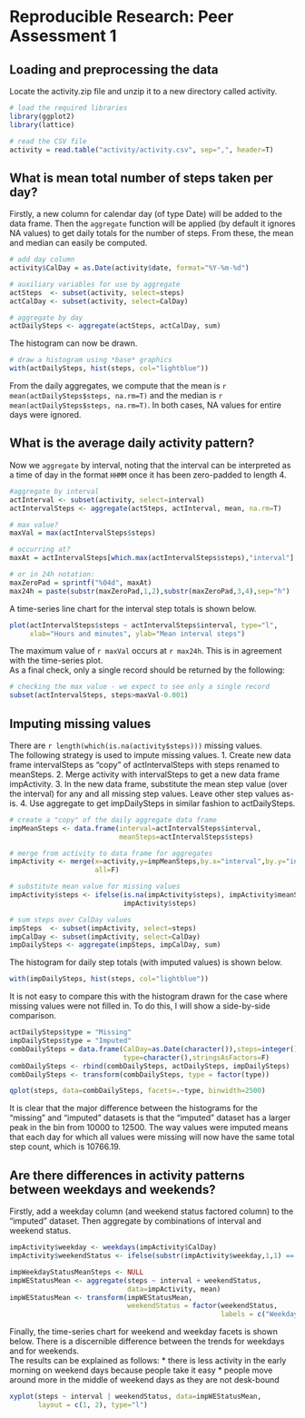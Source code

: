 # Reproducible Research: Peer Assessment 1


## Loading and preprocessing the data

Locate the activity.zip file and unzip it to a new directory called activity.

```r
# load the required libraries 
library(ggplot2)
library(lattice)

# read the CSV file
activity = read.table("activity/activity.csv", sep=",", header=T)
```



## What is mean total number of steps taken per day?

Firstly, a new column for calendar day (of type Date) will be added to the data 
frame. Then the `aggregate` function will be applied (by default it ignores NA 
values) to get daily totals for the number of steps. From these, the mean and 
median can easily be computed.

```r
# add day column
activity$CalDay = as.Date(activity$date, format="%Y-%m-%d")

# auxiliary variables for use by aggregate
actSteps  <- subset(activity, select=steps)
actCalDay <- subset(activity, select=CalDay)

# aggregate by day
actDailySteps <- aggregate(actSteps, actCalDay, sum)
```

The histogram can now be drawn.

```r
# draw a histogram using *base* graphics
with(actDailySteps, hist(steps, col="lightblue"))
```

From the daily aggregates, we compute that the mean is 
`r mean(actDailySteps$steps, na.rm=T)` and the median is 
`r mean(actDailySteps$steps, na.rm=T)`. In both cases, NA values for entire 
days were ignored.

## What is the average daily activity pattern?

Now we `aggregate` by interval, noting that the interval can be interpreted 
as a time of day in the format `HHMM` once it has been zero-padded to length 4.

```r
#aggregate by interval
actInterval <- subset(activity, select=interval)
actIntervalSteps <- aggregate(actSteps, actInterval, mean, na.rm=T)

# max value?
maxVal = max(actIntervalSteps$steps)

# occurring at?
maxAt = actIntervalSteps[which.max(actIntervalSteps$steps),"interval"]

# or in 24h notation:
maxZeroPad = sprintf("%04d", maxAt)
max24h = paste(substr(maxZeroPad,1,2),substr(maxZeroPad,3,4),sep="h")
```

A time-series line chart for the interval step totals is shown below.

```r
plot(actIntervalSteps$steps ~ actIntervalSteps$interval, type="l", 
     xlab="Hours and minutes", ylab="Mean interval steps") 
```

The maximum value of `r maxVal` occurs at `r max24h`. This is in agreement 
with the time-series plot.  
As a final check, only a single record should be returned by the following:

```r
# checking the max value - we expect to see only a single record
subset(actIntervalSteps, steps>maxVal-0.001)
```

## Imputing missing values

There are `r length(which(is.na(activity$steps)))` missing values.  
The following strategy is used to impute missing values.
1. Create new data frame intervalSteps as "copy" of actIntervalSteps with steps 
   renamed to meanSteps.
2. Merge activity with intervalSteps to get a new data frame impActivity.
3. In the new data frame, substitute the mean step value (over the interval) for
   any and all missing step values. Leave other step values as-is.
4. Use aggregate to get impDailySteps in similar fashion to actDailySteps.

```r
# create a "copy" of the daily aggregate data frame
impMeanSteps <- data.frame(interval=actIntervalSteps$interval, 
                           meanSteps=actIntervalSteps$steps)

# merge from activity to data frame for aggregates
impActivity <- merge(x=activity,y=impMeanSteps,by.x="interval",by.y="interval",
                     all=F)

# substitute mean value for missing values
impActivity$steps <- ifelse(is.na(impActivity$steps), impActivity$meanSteps, 
                            impActivity$steps)

# sum steps over CalDay values 
impSteps  <- subset(impActivity, select=steps)
impCalDay <- subset(impActivity, select=CalDay)
impDailySteps <- aggregate(impSteps, impCalDay, sum)
```

The histogram for daily step totals (with imputed values) is shown below.

```r
with(impDailySteps, hist(steps, col="lightblue"))
```

It is not easy to compare this with the histogram drawn for the case where 
missing values were not filled in. To do this, I will show a side-by-side 
comparison.

```r
actDailySteps$type = "Missing"
impDailySteps$type = "Imputed"
combDailySteps = data.frame(CalDay=as.Date(character()),steps=integer(),
                            type=character(),stringsAsFactors=F)
combDailySteps <- rbind(combDailySteps, actDailySteps, impDailySteps)
combDailySteps <- transform(combDailySteps, type = factor(type))
```

```r
qplot(steps, data=combDailySteps, facets=.~type, binwidth=2500)
```

It is clear that the major difference between the histograms for the "missing"
and "imputed" datasets is that the "imputed" dataset has a larger peak in the 
bin from 10000 to 12500. The way values were imputed means that each day for 
which all values were missing will now have the same total step count, which is
10766.19.

## Are there differences in activity patterns between weekdays and weekends?

Firstly, add a weekday column (and weekend status factored column) to the 
"imputed" dataset. Then aggregate by combinations of interval and weekend status.

```r
impActivity$weekday <- weekdays(impActivity$CalDay)
impActivity$weekendStatus <- ifelse(substr(impActivity$weekday,1,1) == "S", 1, 0)

impWeekdayStatusMeanSteps <- NULL
impWEStatusMean <- aggregate(steps ~ interval + weekendStatus, 
                             data=impActivity, mean)
impWEStatusMean <- transform(impWEStatusMean, 
                             weekendStatus = factor(weekendStatus, 
                                                    labels = c("Weekday", "Weekend")))
```

Finally, the time-series chart for weekend and weekday facets is shown below. 
There is a discernible difference between the trends for weekdays and for 
weekends.  
The results can be explained as follows:
* there is less activity in the early morning on weekend days because 
  people take it easy
* people move around more in the middle of weekend days as they are not 
  desk-bound

```r
xyplot(steps ~ interval | weekendStatus, data=impWEStatusMean, 
       layout = c(1, 2), type="l")
```



